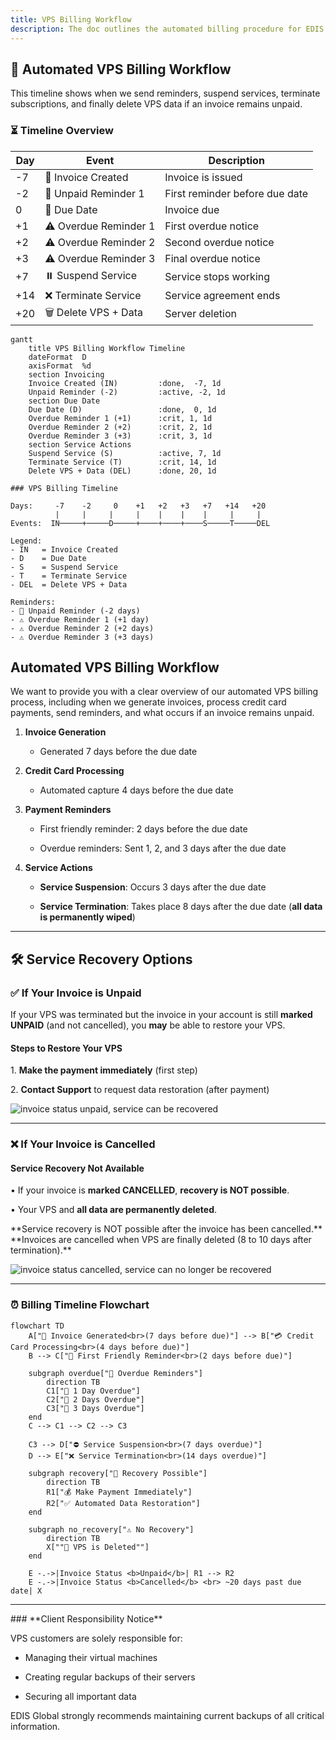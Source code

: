 ```yaml
---
title: VPS Billing Workflow
description: The doc outlines the automated billing procedure for EDIS Global VPS services, including invoice generation, credit card captures, friendly and overdue reminders, service suspension, and termination.
---
```


## 🚀 Automated VPS Billing Workflow

This timeline shows when we send reminders, suspend services, terminate subscriptions, and finally delete VPS data if an invoice remains unpaid.

### ⏳ Timeline Overview

| Day | Event                 | Description                    |
| --- | --------------------- | ------------------------------ |
| -7  | 🧾 Invoice Created    | Invoice is issued              |
| -2  | 📩 Unpaid Reminder 1  | First reminder before due date |
| 0   | 📅 Due Date           | Invoice due                    |
| +1  | ⚠️ Overdue Reminder 1 | First overdue notice           |
| +2  | ⚠️ Overdue Reminder 2 | Second overdue notice          |
| +3  | ⚠️ Overdue Reminder 3 | Final overdue notice           |
| +7  | ⏸️ Suspend Service    | Service stops working          |
| +14 | ❌ Terminate Service   | Service agreement ends         |
| +20 | 🗑️ Delete VPS + Data | Server deletion                |

```mermaid
gantt
    title VPS Billing Workflow Timeline
    dateFormat  D
    axisFormat  %d
    section Invoicing
    Invoice Created (IN)         :done,  -7, 1d
    Unpaid Reminder (-2)         :active, -2, 1d
    section Due Date
    Due Date (D)                 :done,  0, 1d
    Overdue Reminder 1 (+1)      :crit, 1, 1d
    Overdue Reminder 2 (+2)      :crit, 2, 1d
    Overdue Reminder 3 (+3)      :crit, 3, 1d
    section Service Actions
    Suspend Service (S)          :active, 7, 1d
    Terminate Service (T)        :crit, 14, 1d
    Delete VPS + Data (DEL)      :done, 20, 1d
```

```
### VPS Billing Timeline

Days:     -7    -2     0    +1   +2   +3   +7   +14   +20
          |     |     |     |    |    |    |     |     |
Events:  IN─────+─────D─────+────+────+────S─────T─────DEL

Legend:
- IN   = Invoice Created
- D    = Due Date
- S    = Suspend Service
- T    = Terminate Service
- DEL  = Delete VPS + Data

Reminders:
- 📩 Unpaid Reminder (-2 days)
- ⚠️ Overdue Reminder 1 (+1 day)
- ⚠️ Overdue Reminder 2 (+2 days)
- ⚠️ Overdue Reminder 3 (+3 days)
```

## Automated VPS Billing Workflow

We want to provide you with a clear overview of our automated VPS billing process, including when we generate invoices, process credit card payments, send reminders, and what occurs if an invoice remains unpaid.

1. **Invoice Generation**

   * Generated 7 days before the due date

2. **Credit Card Processing**

   * Automated capture 4 days before the due date

3. **Payment Reminders**

   * First friendly reminder: 2 days before the due date

   * Overdue reminders: Sent 1, 2, and 3 days after the due date

4. **Service Actions**

   * **Service Suspension**: Occurs 3 days after the due date

   * **Service Termination**: Takes place 8 days after the due date (**all data is permanently wiped**)

***

## 🛠 Service Recovery Options

### **✅ If Your Invoice is Unpaid**&#xA;

If your VPS was terminated but the invoice in your account is still **marked UNPAID** (and not cancelled), you **may** be able to restore your VPS.

#### Steps to Restore Your VPS

&#x9;1\.	**Make the payment immediately** (first step)

&#x9;2\.	**Contact Support**  to request data restoration  (after payment)

![invoice status unpaid, service can be recovered](/invoice-status-unpaid-cropped.webp)

***

### **❌ If Your Invoice is Cancelled**

#### Service Recovery Not Available

&#x9;•	If your invoice is **marked CANCELLED**, **recovery is NOT possible**.

&#x9;•	Your VPS and **all data are permanently deleted**.

<Warning>
  **Service recovery is NOT possible after the invoice has been cancelled.**
  **Invoices are cancelled when VPS are finally deleted (8 to 10 days after termination).**
</Warning>

![invoice status cancelled, service can no longer be recovered](/invoice-status-cancelled-cropped.webp)

***

### **⏰** Billing Timeline Flowchart

```mermaid
flowchart TD
    A["🧾 Invoice Generated<br>(7 days before due)"] --> B["💳 Credit Card Processing<br>(4 days before due)"]
    B --> C["📩 First Friendly Reminder<br>(2 days before due)"]

    subgraph overdue["🚨 Overdue Reminders"]
        direction TB
        C1["📢 1 Day Overdue"]
        C2["📢 2 Days Overdue"]
        C3["📢 3 Days Overdue"]
    end
    C --> C1 --> C2 --> C3

    C3 --> D["⛔ Service Suspension<br>(7 days overdue)"]
    D --> E["❌ Service Termination<br>(14 days overdue)"]

    subgraph recovery["🔄 Recovery Possible"]
        direction TB
        R1["💰 Make Payment Immediately"]
        R2["✅ Automated Data Restoration"]
    end

    subgraph no_recovery["⚠️ No Recovery"]
        direction TB
        X[""🛑 VPS is Deleted""]
    end

    E -.->|Invoice Status <b>Unpaid</b>| R1 --> R2
    E -.->|Invoice Status <b>Cancelled</b> <br> ~20 days past due date| X
```

***

<Note>
  ### **Client Responsibility Notice**

  VPS customers are solely responsible for:

  * Managing their virtual machines

  * Creating regular backups of their servers

  * Securing all important data

  EDIS Global strongly recommends maintaining current backups of all critical information.
</Note>